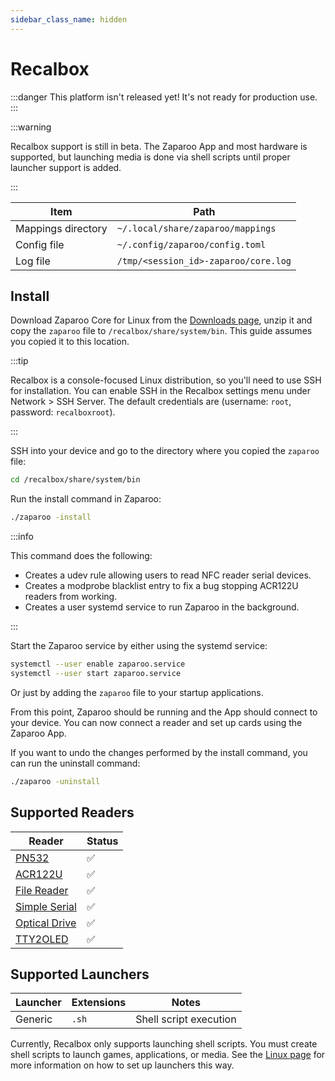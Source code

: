 ```yaml
---
sidebar_class_name: hidden
---
```


# Recalbox

:::danger
This platform isn't released yet! It's not ready for production use.
:::

:::warning

Recalbox support is still in beta. The Zaparoo App and most hardware is supported, but launching media is done via shell scripts until proper launcher support is added.

:::

| Item               | Path                                     |
| ------------------ | ---------------------------------------- |
| Mappings directory | `~/.local/share/zaparoo/mappings`        |
| Config file        | `~/.config/zaparoo/config.toml`          |
| Log file           | `/tmp/<session_id>-zaparoo/core.log`     |

## Install

Download Zaparoo Core for Linux from the [Downloads page](/downloads/), unzip it and copy
the `zaparoo` file to `/recalbox/share/system/bin`. This guide assumes you copied it to this location.

:::tip

Recalbox is a console-focused Linux distribution, so you'll need to use SSH for installation. You can enable SSH in the Recalbox settings menu under Network > SSH Server. The default credentials are (username: `root`, password: `recalboxroot`).

:::

SSH into your device and go to the directory where you copied the `zaparoo` file:

```bash
cd /recalbox/share/system/bin
```

Run the install command in Zaparoo:

```bash
./zaparoo -install
```

:::info

This command does the following:

- Creates a udev rule allowing users to read NFC reader serial devices.
- Creates a modprobe blacklist entry to fix a bug stopping ACR122U readers from working.
- Creates a user systemd service to run Zaparoo in the background.

:::

Start the Zaparoo service by either using the systemd service:

```bash
systemctl --user enable zaparoo.service
systemctl --user start zaparoo.service
```

Or just by adding the `zaparoo` file to your startup applications.

From this point, Zaparoo should be running and the App should connect to your device. You can now connect a reader and set up cards using the Zaparoo App.

If you want to undo the changes performed by the install command, you can run the uninstall command:

```bash
./zaparoo -uninstall
```

## Supported Readers

| Reader                                          | Status |
|-------------------------------------------------|--------|
| [PN532](/docs/core/drivers#pn532)               | ✅      |
| [ACR122U](/docs/core/drivers#acr122u-usb)       | ✅      |
| [File Reader](/docs/core/drivers#file)          | ✅      |
| [Simple Serial](/docs/core/drivers#simple-serial) | ✅      |
| [Optical Drive](/docs/core/drivers#optical-drive) | ✅      |
| [TTY2OLED](/docs/core/drivers#tty2oled)         | ✅      |

## Supported Launchers

| Launcher | Extensions | Notes |
|----------|-----------|-------|
| Generic  | `.sh`     | Shell script execution |

Currently, Recalbox only supports launching shell scripts. You must create shell scripts to launch games, applications, or media. See the [Linux page](./linux.mdx#launchers) for more information on how to set up launchers this way.
